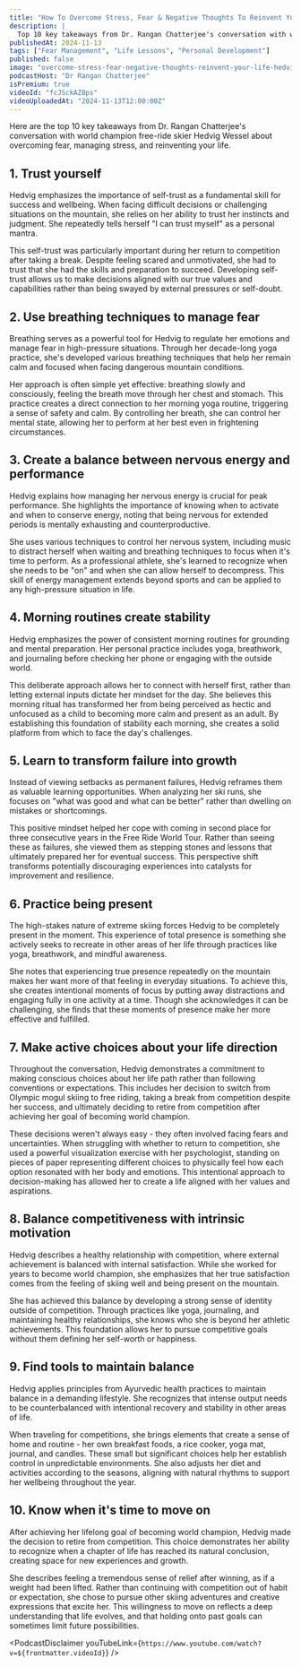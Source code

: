 ```yaml
---
title: "How To Overcome Stress, Fear & Negative Thoughts To Reinvent Your Life | Hedvig Wessel"
description: |
  Top 10 key takeaways from Dr. Rangan Chatterjee's conversation with world champion free-ride skier Hedvig Wessel about overcoming fear, managing stress, and reinventing your life.
publishedAt: 2024-11-13
tags: ["Fear Management", "Life Lessons", "Personal Development"]
published: false
image: "overcome-stress-fear-negative-thoughts-reinvent-your-life-hedvig-wessel.jpg"
podcastHost: "Dr Rangan Chatterjee"
isPremium: true
videoId: "fcJSckAZ8ps"
videoUploadedAt: "2024-11-13T12:00:00Z"
---
```



<PodcastSummaryPageLayout frontmatter={frontmatter}>
Here are the top 10 key takeaways from Dr. Rangan Chatterjee's conversation with world champion free-ride skier Hedvig Wessel about overcoming fear, managing stress, and reinventing your life.

## 1. Trust yourself

Hedvig emphasizes the importance of self-trust as a fundamental skill for success and wellbeing. When facing difficult decisions or challenging situations on the mountain, she relies on her ability to trust her instincts and judgment. She repeatedly tells herself "I can trust myself" as a personal mantra.

This self-trust was particularly important during her return to competition after taking a break. Despite feeling scared and unmotivated, she had to trust that she had the skills and preparation to succeed. Developing self-trust allows us to make decisions aligned with our true values and capabilities rather than being swayed by external pressures or self-doubt.

## 2. Use breathing techniques to manage fear

Breathing serves as a powerful tool for Hedvig to regulate her emotions and manage fear in high-pressure situations. Through her decade-long yoga practice, she's developed various breathing techniques that help her remain calm and focused when facing dangerous mountain conditions.

Her approach is often simple yet effective: breathing slowly and consciously, feeling the breath move through her chest and stomach. This practice creates a direct connection to her morning yoga routine, triggering a sense of safety and calm. By controlling her breath, she can control her mental state, allowing her to perform at her best even in frightening circumstances.

## 3. Create a balance between nervous energy and performance

Hedvig explains how managing her nervous energy is crucial for peak performance. She highlights the importance of knowing when to activate and when to conserve energy, noting that being nervous for extended periods is mentally exhausting and counterproductive.

She uses various techniques to control her nervous system, including music to distract herself when waiting and breathing techniques to focus when it's time to perform. As a professional athlete, she's learned to recognize when she needs to be "on" and when she can allow herself to decompress. This skill of energy management extends beyond sports and can be applied to any high-pressure situation in life.

## 4. Morning routines create stability

Hedvig emphasizes the power of consistent morning routines for grounding and mental preparation. Her personal practice includes yoga, breathwork, and journaling before checking her phone or engaging with the outside world.

This deliberate approach allows her to connect with herself first, rather than letting external inputs dictate her mindset for the day. She believes this morning ritual has transformed her from being perceived as hectic and unfocused as a child to becoming more calm and present as an adult. By establishing this foundation of stability each morning, she creates a solid platform from which to face the day's challenges.

## 5. Learn to transform failure into growth

Instead of viewing setbacks as permanent failures, Hedvig reframes them as valuable learning opportunities. When analyzing her ski runs, she focuses on "what was good and what can be better" rather than dwelling on mistakes or shortcomings.

This positive mindset helped her cope with coming in second place for three consecutive years in the Free Ride World Tour. Rather than seeing these as failures, she viewed them as stepping stones and lessons that ultimately prepared her for eventual success. This perspective shift transforms potentially discouraging experiences into catalysts for improvement and resilience.

## 6. Practice being present

The high-stakes nature of extreme skiing forces Hedvig to be completely present in the moment. This experience of total presence is something she actively seeks to recreate in other areas of her life through practices like yoga, breathwork, and mindful awareness.

She notes that experiencing true presence repeatedly on the mountain makes her want more of that feeling in everyday situations. To achieve this, she creates intentional moments of focus by putting away distractions and engaging fully in one activity at a time. Though she acknowledges it can be challenging, she finds that these moments of presence make her more effective and fulfilled.

## 7. Make active choices about your life direction

Throughout the conversation, Hedvig demonstrates a commitment to making conscious choices about her life path rather than following conventions or expectations. This includes her decision to switch from Olympic mogul skiing to free riding, taking a break from competition despite her success, and ultimately deciding to retire from competition after achieving her goal of becoming world champion.

These decisions weren't always easy - they often involved facing fears and uncertainties. When struggling with whether to return to competition, she used a powerful visualization exercise with her psychologist, standing on pieces of paper representing different choices to physically feel how each option resonated with her body and emotions. This intentional approach to decision-making has allowed her to create a life aligned with her values and aspirations.

## 8. Balance competitiveness with intrinsic motivation

Hedvig describes a healthy relationship with competition, where external achievement is balanced with internal satisfaction. While she worked for years to become world champion, she emphasizes that her true satisfaction comes from the feeling of skiing well and being present on the mountain.

She has achieved this balance by developing a strong sense of identity outside of competition. Through practices like yoga, journaling, and maintaining healthy relationships, she knows who she is beyond her athletic achievements. This foundation allows her to pursue competitive goals without them defining her self-worth or happiness.

## 9. Find tools to maintain balance

Hedvig applies principles from Ayurvedic health practices to maintain balance in a demanding lifestyle. She recognizes that intense output needs to be counterbalanced with intentional recovery and stability in other areas of life.

When traveling for competitions, she brings elements that create a sense of home and routine - her own breakfast foods, a rice cooker, yoga mat, journal, and candles. These small but significant choices help her establish control in unpredictable environments. She also adjusts her diet and activities according to the seasons, aligning with natural rhythms to support her wellbeing throughout the year.

## 10. Know when it's time to move on

After achieving her lifelong goal of becoming world champion, Hedvig made the decision to retire from competition. This choice demonstrates her ability to recognize when a chapter of life has reached its natural conclusion, creating space for new experiences and growth.

She describes feeling a tremendous sense of relief after winning, as if a weight had been lifted. Rather than continuing with competition out of habit or expectation, she chose to pursue other skiing adventures and creative expressions that excite her. This willingness to move on reflects a deep understanding that life evolves, and that holding onto past goals can sometimes limit future possibilities.

<PodcastDisclaimer
  youTubeLink={`https://www.youtube.com/watch?v=${frontmatter.videoId}`}
/>

</PodcastSummaryPageLayout>

